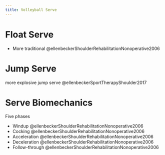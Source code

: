 ```yaml
---
title: Volleyball Serve
---
```






# Float Serve

- More traditional @ellenbeckerShoulderRehabilitationNonoperative2006

# Jump Serve

more explosive jump serve @ellenbeckerSportTherapyShoulder2017


# Serve Biomechanics

Five phases

- Windup @ellenbeckerShoulderRehabilitationNonoperative2006 
- Cocking @ellenbeckerShoulderRehabilitationNonoperative2006 
- Acceleration @ellenbeckerShoulderRehabilitationNonoperative2006 
- Deceleration @ellenbeckerShoulderRehabilitationNonoperative2006 
- Follow-through @ellenbeckerShoulderRehabilitationNonoperative2006 